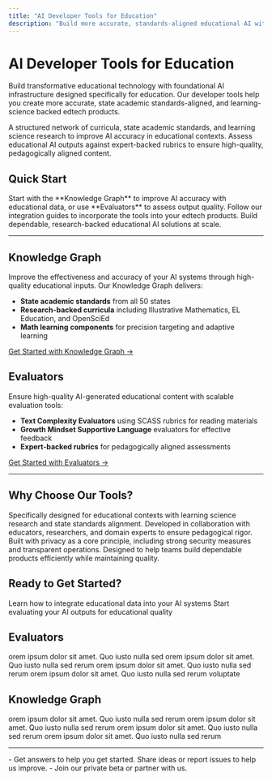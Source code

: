 ```yaml
---
title: "AI Developer Tools for Education"
description: "Build more accurate, standards-aligned educational AI with our Knowledge Graph and Evaluators"
---
```


# AI Developer Tools for Education

Build transformative educational technology with foundational AI infrastructure designed specifically for education. Our developer tools help you create more accurate, state academic standards-aligned, and learning-science backed edtech products.

<CardGroup cols={2}>
  <Card title="Knowledge Graph" icon="diagram-project" href="/knowledge-graph/getting-started">
    A structured network of curricula, state academic standards, and learning science research to improve AI accuracy in educational contexts.
  </Card>
  <Card title="Evaluators" icon="star" href="/evaluators/getting-started">
    Assess educational AI outputs against expert-backed rubrics to ensure high-quality, pedagogically aligned content.
  </Card>
</CardGroup>

## Quick Start

<Steps>
  <Step title="Choose Your Tool">
    Start with the **Knowledge Graph** to improve AI accuracy with educational data, or use **Evaluators** to assess output quality.
  </Step>
  <Step title="Integrate">
    Follow our integration guides to incorporate the tools into your edtech products.
  </Step>
  <Step title="Scale">
    Build dependable, research-backed educational AI solutions at scale.
  </Step>
</Steps>

---

## Knowledge Graph

Improve the effectiveness and accuracy of your AI systems through high-quality educational inputs. Our Knowledge Graph delivers:

- **State academic standards** from all 50 states
- **Research-backed curricula** including Illustrative Mathematics, EL Education, and OpenSciEd
- **Math learning components** for precision targeting and adaptive learning

[Get Started with Knowledge Graph →](/knowledge-graph/getting-started)

## Evaluators

Ensure high-quality AI-generated educational content with scalable evaluation tools:

- **Text Complexity Evaluators** using SCASS rubrics for reading materials
- **Growth Mindset Supportive Language** evaluators for effective feedback
- **Expert-backed rubrics** for pedagogically aligned assessments

[Get Started with Evaluators →](/evaluators/getting-started)

---

## Why Choose Our Tools?

<AccordionGroup>
  <Accordion title="Built for Education">
    Specifically designed for educational contexts with learning science research and state standards alignment.
  </Accordion>
  <Accordion title="Expert-Backed">
    Developed in collaboration with educators, researchers, and domain experts to ensure pedagogical rigor.
  </Accordion>
  <Accordion title="Privacy by Design">
    Built with privacy as a core principle, including strong security measures and transparent operations.
  </Accordion>
  <Accordion title="Scalable & Cost-Effective">
    Designed to help teams build dependable products efficiently while maintaining quality.
  </Accordion>
</AccordionGroup>

## Ready to Get Started?

<CardGroup cols={2}>
  <Card title="Knowledge Graph Documentation" icon="book" href="/knowledge-graph/getting-started">
    Learn how to integrate educational data into your AI systems
  </Card>
  <Card title="Evaluators Documentation" icon="clipboard-check" href="/evaluators/getting-started">
    Start evaluating your AI outputs for educational quality
  </Card>
</CardGroup>

## Evaluators

<CardGroup cols={2}>
  <Card title="Use Case" icon="sparkles" horizontal>
    orem ipsum dolor sit amet. Quo iusto nulla sed
  </Card>
  <Card title="Use Case" icon="sparkles" horizontal>
    orem ipsum dolor sit amet. Quo iusto nulla sed rerum
  </Card>
  <Card title="Use Case" icon="sparkles" horizontal>
    orem ipsum dolor sit amet. Quo iusto nulla sed rerum
  </Card>
  <Card title="Use Case" icon="sparkles" horizontal>
    orem ipsum dolor sit amet. Quo iusto nulla sed rerum voluptate
  </Card>
</CardGroup>

## Knowledge Graph

<CardGroup cols={2}>
  <Card title="Use Case" icon="sparkles" horizontal>
    orem ipsum dolor sit amet. Quo iusto nulla sed rerum
  </Card>
  <Card title="Use Case" icon="sparkles" horizontal>
    orem ipsum dolor sit amet. Quo iusto nulla sed rerum
  </Card>
  <Card title="Use Case" icon="sparkles" horizontal>
    orem ipsum dolor sit amet. Quo iusto nulla sed rerum
  </Card>
  <Card title="Use Case" icon="sparkles" horizontal>
    orem ipsum dolor sit amet. Quo iusto nulla sed rerum
  </Card>
</CardGroup>

---

<CardGroup cols={3}>
  <Card title="Support" icon="circle-question">
    - Get answers to help you get started.
  </Card>
  <Card title="Feedback" icon="comment-lines">
    Share ideas or report issues to help us improve.
  </Card>
  <Card title="Partner with us" icon="handshake-simple">
    - Join our private beta or partner with us.
  </Card>
</CardGroup>